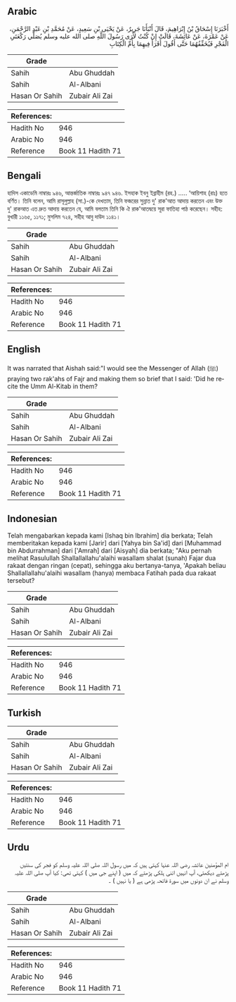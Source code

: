 ## Arabic


<div dir="rtl" lang="ar" style={{fontSize:'larger',backgroundColor:'#f8f9fa',padding:20}}>
أَخْبَرَنَا إِسْحَاقُ بْنُ إِبْرَاهِيمَ، قَالَ أَنْبَأَنَا جَرِيرٌ، عَنْ يَحْيَى بْنِ سَعِيدٍ، عَنْ مُحَمَّدِ بْنِ عَبْدِ الرَّحْمَنِ، عَنْ عَمْرَةَ، عَنْ عَائِشَةَ، قَالَتْ إِنْ كُنْتُ لأَرَى رَسُولَ اللَّهِ صلى الله عليه وسلم يُصَلِّي رَكْعَتَىِ الْفَجْرِ فَيُخَفِّفُهُمَا حَتَّى أَقُولَ أَقَرَأَ فِيهِمَا بِأُمِّ الْكِتَابِ
</div>
<div style={{backgroundColor:'#f8f9fa',padding:20, marginBottom: 10}}><table> <thead> <tr> <th>Grade</th> <th></th> </tr> </thead> <tbody> <tr><td>Sahih</td><td>Abu Ghuddah</td></tr><tr><td>Sahih</td><td>Al-Albani</td></tr><tr><td>Hasan Or Sahih</td><td>Zubair Ali Zai</td></tr></tbody></table><table> <thead> <tr> <th>References:</th> <th></th> </tr> </thead> <tbody><tr><td>Hadith No</td><td>946</td></tr><tr><td>Arabic No</td><td>946</td></tr><tr><td>Reference</td><td>Book 11 Hadith 71</td></tr></tbody></table></div>

## Bengali


<div dir="ltr" lang="bn" style={{fontSize:'larger',backgroundColor:'#f8f9fa',padding:20}}>
হাদিস একাডেমি নাম্বারঃ ৯৪৬, আন্তর্জাতিক নাম্বারঃ ৯৪৭ ৯৪৬. ইসহাক ইবনু ইব্রাহীম (রহ.) ..... ‘আয়িশাহ (রাঃ) হতে বর্ণিত। তিনি বলেন, আমি রাসূলুল্লাহ (সা.)-কে দেখতাম, তিনি ফজরের সুন্নাত দু' রাক'আত আদায় করতেন এবং উক্ত দু' রাকআত এত দ্রুত আদায় করতেন যে, আমি বলতাম তিনি কি ঐ রাক'আতদ্বয়ে সূরা ফাতিহা পাঠ করেছেন। সহীহ: বুখারী ১১৬৫, ১১৭১; মুসলিম ৭২৪, সহীহ আবু দাউদ ১১৪১।
</div>
<div style={{backgroundColor:'#f8f9fa',padding:20, marginBottom: 10}}><table> <thead> <tr> <th>Grade</th> <th></th> </tr> </thead> <tbody> <tr><td>Sahih</td><td>Abu Ghuddah</td></tr><tr><td>Sahih</td><td>Al-Albani</td></tr><tr><td>Hasan Or Sahih</td><td>Zubair Ali Zai</td></tr></tbody></table><table> <thead> <tr> <th>References:</th> <th></th> </tr> </thead> <tbody><tr><td>Hadith No</td><td>946</td></tr><tr><td>Arabic No</td><td>946</td></tr><tr><td>Reference</td><td>Book 11 Hadith 71</td></tr></tbody></table></div>

## English


<div dir="ltr" lang="en" style={{fontSize:'larger',backgroundColor:'#f8f9fa',padding:20}}>
It was narrated that Aishah said:"I would see the Messenger of Allah (ﷺ) praying two rak'ahs of Fajr and making them so brief that I said: 'Did he recite the Umm Al-Kitab in them?
</div>
<div style={{backgroundColor:'#f8f9fa',padding:20, marginBottom: 10}}><table> <thead> <tr> <th>Grade</th> <th></th> </tr> </thead> <tbody> <tr><td>Sahih</td><td>Abu Ghuddah</td></tr><tr><td>Sahih</td><td>Al-Albani</td></tr><tr><td>Hasan Or Sahih</td><td>Zubair Ali Zai</td></tr></tbody></table><table> <thead> <tr> <th>References:</th> <th></th> </tr> </thead> <tbody><tr><td>Hadith No</td><td>946</td></tr><tr><td>Arabic No</td><td>946</td></tr><tr><td>Reference</td><td>Book 11 Hadith 71</td></tr></tbody></table></div>

## Indonesian


<div dir="ltr" lang="id" style={{fontSize:'larger',backgroundColor:'#f8f9fa',padding:20}}>
Telah mengabarkan kepada kami [Ishaq bin Ibrahim] dia berkata; Telah memberitakan kepada kami [Jarir] dari [Yahya bin Sa'id] dari [Muhammad bin Abdurrahman] dari ['Amrah] dari [Aisyah] dia berkata; "Aku pernah melihat Rasulullah Shallallallahu'alaihi wasallam shalat (sunah) Fajar dua rakaat dengan ringan (cepat), sehingga aku bertanya-tanya, 'Apakah beliau Shallallallahu'alaihi wasallam (hanya) membaca Fatihah pada dua rakaat tersebut?
</div>
<div style={{backgroundColor:'#f8f9fa',padding:20, marginBottom: 10}}><table> <thead> <tr> <th>Grade</th> <th></th> </tr> </thead> <tbody> <tr><td>Sahih</td><td>Abu Ghuddah</td></tr><tr><td>Sahih</td><td>Al-Albani</td></tr><tr><td>Hasan Or Sahih</td><td>Zubair Ali Zai</td></tr></tbody></table><table> <thead> <tr> <th>References:</th> <th></th> </tr> </thead> <tbody><tr><td>Hadith No</td><td>946</td></tr><tr><td>Arabic No</td><td>946</td></tr><tr><td>Reference</td><td>Book 11 Hadith 71</td></tr></tbody></table></div>

## Turkish


<div dir="ltr" lang="tr" style={{fontSize:'larger',backgroundColor:'#f8f9fa',padding:20}}>

</div>
<div style={{backgroundColor:'#f8f9fa',padding:20, marginBottom: 10}}><table> <thead> <tr> <th>Grade</th> <th></th> </tr> </thead> <tbody> <tr><td>Sahih</td><td>Abu Ghuddah</td></tr><tr><td>Sahih</td><td>Al-Albani</td></tr><tr><td>Hasan Or Sahih</td><td>Zubair Ali Zai</td></tr></tbody></table><table> <thead> <tr> <th>References:</th> <th></th> </tr> </thead> <tbody><tr><td>Hadith No</td><td>946</td></tr><tr><td>Arabic No</td><td>946</td></tr><tr><td>Reference</td><td>Book 11 Hadith 71</td></tr></tbody></table></div>

## Urdu


<div dir="rtl" lang="ur" style={{fontSize:'larger',backgroundColor:'#f8f9fa',padding:20}}>
ام المؤمنین عائشہ رضی اللہ عنہا کہتی ہیں کہ میں رسول اللہ صلی اللہ علیہ وسلم کو فجر کی سنتیں پڑھتے دیکھتی، آپ انہیں اتنی ہلکی پڑھتے کہ میں ( اپنے جی میں ) کہتی تھی: کیا آپ صلی اللہ علیہ وسلم نے ان دونوں میں سورۃ فاتحہ پڑھی ہے ( یا نہیں ) ۔
</div>
<div style={{backgroundColor:'#f8f9fa',padding:20, marginBottom: 10}}><table> <thead> <tr> <th>Grade</th> <th></th> </tr> </thead> <tbody> <tr><td>Sahih</td><td>Abu Ghuddah</td></tr><tr><td>Sahih</td><td>Al-Albani</td></tr><tr><td>Hasan Or Sahih</td><td>Zubair Ali Zai</td></tr></tbody></table><table> <thead> <tr> <th>References:</th> <th></th> </tr> </thead> <tbody><tr><td>Hadith No</td><td>946</td></tr><tr><td>Arabic No</td><td>946</td></tr><tr><td>Reference</td><td>Book 11 Hadith 71</td></tr></tbody></table></div>